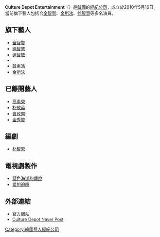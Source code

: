 {{Infobox Company 
|company_name = Culture Depot Entertainment
|company_name_en  = 
|company_logo = 
|company_type = 
|original_text = 
|market_information = 
|foundation = 2010年5月16日
|location = {{KOR}}[[首爾特別市|首爾特別市]][[龍山區_(首爾)|龍山區]]{{link-ko|讀書堂路70|독서당로70}}1803號[[漢南洞|漢南洞]]258號 Hyundai Liberty House)
|CEO = 金善政
|predecessor = 
|founder = 
|industry = 
|products = 
|services = 歌手演員經紀管理
|capital = 
|revenue = 
|operating_income =
|profit =
|total_asset =
|net_asset =
|market_value =	
|num_employees =
|P/E ratio =
|earnings per share =
|Net asset value =
|accounting_period =
|parent = [[Studio_Dragon_Corporation|Studio Dragon Corporation]]<br>([[CJ集团|CJ E&M]]的子公司)
|major_shareholder = 
|divisions =
|subsid = 
|homepage = [http://www.culturedepot.kr/ 官方網站]
|telephone_no = 
|footnotes = 
|slogan = 
|width = 模板寬度
}}

'''Culture Depot Entertainment'''（{{lang-ko|'''문화창고'''}}）是[[韓國|韓國]]的[[經紀公司|經紀公司]]，成立於2010年5月16日。當前旗下藝人包括合[[全智賢|全智賢]]、[[金所泫|金所泫]]、[[徐智慧_(1984年)|徐智慧]]等多名演員。

== 旗下藝人 ==
*[[全智賢|全智賢]]
*[[徐智慧_(1984年)|徐智慧]]
*[[尹智敏|尹智敏]]
*{{lk|尹志溫|윤지온}}
*韓東浩
*[[金所泫|金所泫]]

== 已離開藝人 ==
*[[高素榮|高素榮]]
*[[朴敏英|朴敏英]]
*[[曹政奭|曹政奭]]
*[[金秀賢_(女演員)|金秀賢]]

== 編劇 == 
*[[朴智恩_(編劇)|朴智恩]]

== 電視劇製作 ==
*[[藍色海洋的傳說|藍色海洋的傳說]]
*[[爱的迫降|爱的迫降]]

== 外部連結 ==
* [http://www.culturedepot.kr/ 官方網站]{{Wayback|url=http://www.culturedepot.kr/ |date=20160826022435 }}
* [https://post.naver.com/my.naver?memberNo=40792415 Culture Depot Naver Post] {{Wayback|url=https://post.naver.com/my.naver?memberNo=40792415 |date=20210629010254 }}

{{Culture Depot Entertainment}}
{{Studio Dragon Corporation}}

[[Category:韓國藝人經紀公司|Category:韓國藝人經紀公司]]